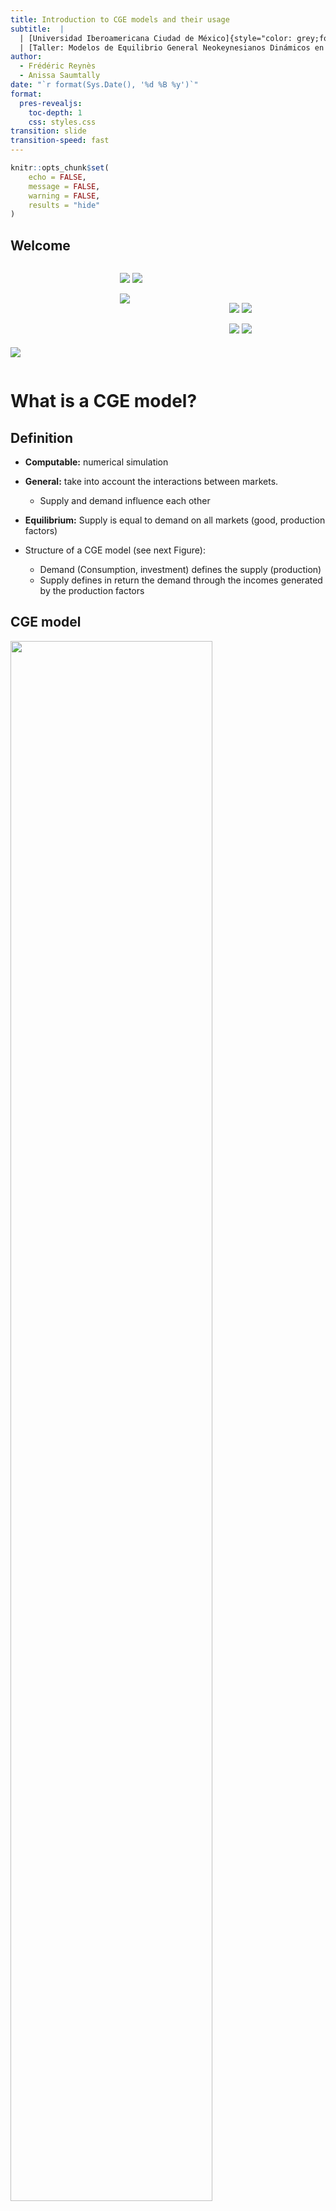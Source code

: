 ```yaml
---
title: Introduction to CGE models and their usage
subtitle:  |
  | [Universidad Iberoamericana Ciudad de México]{style="color: grey;font-size: 0.95em;letter-spacing: 1px;line-height: 0.25;"}
  | [Taller: Modelos de Equilibrio General Neokeynesianos Dinámicos en R]{style="color: blue;font-size: 0.95em;letter-spacing: 1px;line-height: 0.25;"}
author: 
  - Frédéric Reynès 
  - Anissa Saumtally
date: "`r format(Sys.Date(), '%d %B %y')`"
format: 
  pres-revealjs:
    toc-depth: 1
    css: styles.css
transition: slide
transition-speed: fast  
---
```


```r

knitr::opts_chunk$set(
	echo = FALSE,
	message = FALSE,
	warning = FALSE,
	results = "hide"
)
```

## Welcome {.center} 

:::: {.columns}

::: {.column width="33%" .center}
<br>
<br>
<br>
<br>
<br>
<br>
<br>
![](pictures/ibero.png){fig-align="center" fig-width=30%  }
:::

::: {.column width="33%"}
![](pictures/equide.jpg){fig-align="center" fig-width=30%}
![](pictures/geolab.png){fig-align="center" fig-width=30%}

![](pictures/centrud.png){fig-align="center" fig-width=30%}

:::

::: {.column width="33%"}

<br>
<br>

![](pictures/ofce_m.png){fig-align="center" fig-width=30%}
![](pictures/sciencespo.png){fig-align="center" fig-width=30%}

![](pictures/Logohacienda.png){fig-align="center" fig-width=30%}
![](pictures/AFD_logo.png){fig-align="center" fig-width=30%}
:::

::::


# What is a CGE model?

## Definition {.scrollable}

-   **Computable:** numerical simulation

-   **General:** take into account the interactions between markets.

    -   Supply and demand influence each other

-   **Equilibrium:** Supply is equal to demand on all markets (good, production factors)

-   Structure of a CGE model (see next Figure):

    -   Demand (Consumption, investment) defines the supply (production)
    -   Supply defines in return the demand through the incomes generated by the production factors

## CGE model {.scrollable}

![](pictures/schema.png){fig-align="center" width="80%"}

## What does "general equilibrium" mean? {.scrollable}

-   General Equilibrium relates to a state where supply is equal to demand in all markets

-   2 main approaches to insure this state:

    -   **Walrasian** models
        -   The equilibrium force is the price system

        -   Perfect price flexibility insure the instantaneous equilibrium between supply and demand

        -   When the supply of a commodity goes down, its price tends to go up, thereby stimulating additional supply and depressing demand, until supply and demand are equal again.

        -   Static model
    -   **Neo-Keynesian** models
        -   Demand determines supply
        -   Price and quantities are rigid and adjust slowly
        -   Disequilibrium between notional (optimal) supply and the actual supply in the short run
        -   Dynamic model: transition to the long run

## A neo-keynesian CGE model {.scrollable}

-   **Slow adjustment** of price and quantity

    -   Adjustment costs
    -   Empirically firms adjust their production to the demand rather than their price

-   Leads to situation of **disequilibrium** between the desired supply and demand

-   **Prices** are defined as a mark-up over the firm's production costs

    -   Production costs integrate intermediary consumption (material and energy), labor and capital costs

-   Wages are determined by a **Wage Setting (WS) curve**

    -   Phillips curve: wages increase with inflation and decrease with unemployment
    -   Wages do not adjust instantaneously the supply and demand for labor:
        -   Permanent underemployment equilibrium possible
        -   Theory of the NAIRU (Non Accelerating Inflation Rate of Unemployment) or Equilibrium rate of unemployment

-   The **interest rate** does not equilibrate instantaneously saving and investment:

    -   It is defined by the Central Bank
    -   "Taylor" reaction function: increases with inflation, decreases with unemployment

# Main usage of CGE models

## Macroeconomic versus multisector CGE models {.scrollable}

CGE models are widely used in economic policy analysis. Two type of analyses:

-   **Macroeconomic CGE models** focus on understanding how an entire economy responds to shocks or policy changes

    -   e.g. fiscal, monetary, trade, innovation policies
    -   they aim to capture interdependencies between aggregate economic variables and key economic indicators
        -   e.g. GDP, inflation, employment, and investment

-   **Multisector CGE models** break down the economy into several sectors to analyze the effects of policy changes or shocks on each sector individually

    -   e.g. energy, agriculture, industry, services
    -   main applications: trade policy, environmental regulation, energy policy, large-scale events like natural disasters
    -   highlight how impacts may vary across sectors
    -   allow for simulating sector specific policy

## Examples of applications of our R package {.scrollable}

### Small size models

-   Small CGE model

-   Today's course

### Large size models

-   Econometric models (Opale and Mesange)

    -   Quarterly models for short term forcast

-   Multi-sector models

    -   e.g. open source ThreeME model

    -   www.threeme.org

## Overview of ThreeME {.scrollable}

-   **M**ulti-sector **M**acroeconomic **M**odel for the **E**valuation of **E**nvironmental and **E**nergy policy.

    -   Open source model
    
    -   Download and documentation: https://www.threeme.org/
    
    -   ThreeME is **neo-Keynesian general equilibrium** model.

    -   Designed to study scenario involving transfers of activities from one sector to another

## Overview of ThreeME: types of simulations of the economic and environmental impacts {.scrollable}

-   **Energy transition policies**

    -   Fiscal policies:
        -   Carbon tax with or without redistribution of the tax revenue
        -   Phasing out subsidies on (fossil fuel) energy
        -   Bonus-malus for cars: subsidies on green cars financed by a tax on other cars
    -   Change in the electricity production mix
        -   Ex: more RES in the mix
    -   Impact of green investment
        -   In buildings, public transport, etc.
        -   Impact of applying a new standard for buildings, or appliances

-   **External shock**

    -   Increase in international oil/gas price

# Micro-economic foundations of CGE models

## Behavior equations versus identities {.scrollable}

-   CGE models have behavioral and identity equations
-   **Behavioral equations** derive from microeconomic theory and economic rationality
    -   Economic behavior of producers, consumers, and other agents in the model
-   **Identity equations** define a variable according to a definition as a mathematical function (sum, product, etc.) of other variables
    -   Accountancy variables (e.g. GDP, price index), unemployment rate, etc.

<center>

![](pictures/Behavioreq_Identities.png){width="55%"}

## Behavior equations {.scrollable}

### **Prices**

-   We assume oligopolistic competition *à la* Cournot where each producer defines its price in order to maximize its profit considering the price of the other producers as given:

-   The **maximisation program** is:

$$max_y Π(y) = p(y).y - c(y)$$

where $y$ is the production or demand adressed to the compagny, $\pi(y)$ is the profit of the compagny, $p(y)$ its price and $c(y)$ the production cost. We assume $p′(y)$ \< 0, $c′(y)$ \> 0 and $c′′(y)$ \> 0

-   The result of the **program maximization defines the optimum price** that is equal to a markup over the production costs:

$$p(y)= [1+ m^{up}].c'(y)$$

where the markup is: \begin{equation} m^{up}= 1/(\epsilon -1) \end{equation} and $\epsilon$ the (absolute) price elasticity of demand

-   In perfect competition, markup is zero: \begin{equation} m^{up} = 0 \end{equation} so that the optimal price is equal to the marginal cost of production: \begin{equation} p(y)= c'(y) \end{equation}

-   Given that production costs equal total factor payments, the **optimal price is therefore equal to the cost of capital and labor**:

$$p(y).y= w.L+ p(\delta+r).K$$

## Behavior equations {.scrollable}

### **Households consumption**

-   We assume that households supply labor and own the capital, for which they get their income ($w.L + p.r.K$) .

-   We assume that households wish to use a fixed share of their total income for consumption

$$CH = \left( 1 - \sigma \right) . \frac{\left( w . L + p . r . K \right)}{p}$$

-   Can be derive from alternative theoretical model of consumption.

-   For instance: let us assume that the consumer maximize its (CES) utility by allocating the income of a given period over several periods.

The **maximization program** is:

$$max_{c_i} U(c_1, c_2, ... c_n)=\sum_{i=1}^{n} (\phi_i.c_i^{\frac{\rho-1}{\rho}})^{\frac{\rho}{\rho-1}}$$ $$\ s.t \ \sum_{i=1}^{n} p_i.c_i = R$$ where $\rho$ is the elasticity of substitution, $c_i$ the consumption of good in period $i$ and $R$ total income.

The resolution of this program gives the relationship between households consumption and total income :

$$p_i.c_i= (\Phi_i)^{\rho}.(\frac{p_i}{P})^{1-\rho}.R$$ where $(\Phi_i)^{\rho}.(\frac{p_i}{P})^{1-\rho}$ is the consumption share.

Considering only two periods: $i=1$ (present) and $i=2$ (future) and assuming a CES function with $\rho=1$, we find that **consumption is a constant share of income**:

$$p_1.c_1 = \phi_1.R$$ with $\phi_1$ = (1-$\sigma$) and $\sigma$ the propensity to save.

## Behavior equations {.scrollable}

### **Demand for production factors**

-   The firm determines its demand for labor and capital by maximizing its profit, which is equivalent to **minimizing its production cost taking into account the production function**.

-   Assuming a CES production function, the constrained cost minimization program is:

$$min_{x_i} (\sum_{i=1}^{n} p_i.x_i)$$

$$\ s.t. \ Q= Q(x_i) = (\sum_{i=1}^{n} \Phi_i.x_i^{(\frac{\rho-1}{\rho})})^{(\frac{\rho}{\rho-1})}$$ where $\rho$ is the elasticity of substitution between inputs.

-   The resolution of the program derives demand for factors expressed as follows:\
    **Labor demand**:

$$L = \left( \frac{Y}{PROG^{L}} \right) . \left( \left( \varphi^{L} \right) ^ {\rho} \right) . \left( \frac{w}{\left( p . PROG^{L} \right)} \right) ^ {\left( -\rho \right)}$$

**Capital demand**:

$$ K = \left( \frac{Y}{PROG^{K}} \right) . \left( \left( \varphi^{K} \right) ^ {\rho} \right) . \left( \frac{\left( \delta + r \right)}{PROG^{K}} \right) ^ {\left( -\rho \right)} $$

## Behavior equations {.scrollable}

### **CES function**

The Constant Elasticity of Substitution (CES) production function proposed by Arrow et al. (1961) offers flexibility in modeling substitutability between production factors

$$Y = \left(\tilde{\varphi_1} X_1^{\frac{\eta - 1}{\eta}} + \tilde{\varphi}_2 X_2^{\frac{\eta - 1}{\eta}}\right)^{\frac{\eta}{\eta - 1}}$$

where:

-   $Y$ the output,

-   $\tilde\varphi_1$ and $\tilde\varphi_2$ respectively the weights for inputs $X_1$ and $X_2$,

-   $\eta$ the Elasticity of Substitution (ES) taking possibly any value between $]0;+\infty[$

The CES function enables the representation of varying degrees of substitutability:

-   perfect complementarity $\eta = 0$ (Leontief function)
-   perfect substitutability $\eta \rightarrow \infty$
-   Cobb-Douglas function where the ES is unitary $\eta = 1$.

## Behavior equations {.scrollable}

### **CES function for various elasticities of substitution**

![](pictures/plot_CES_for_various_elasticity.png){width="100%"}

```r
#| label: fig-ces
#| fig-cap: CES function for various elasticities of substitution
#| echo: true
#| code-fold: true
#| eval: false

library(ggplot2)
# CES Function: Q^((eta-1)/eta) = phi1*X1^((eta-1)/eta) + phi2*X2^((eta-1)/eta)

# Interpolation step (for ggplot)
step <- 1000
  
# Inverse CES function: X1 = f(Q,X2)
X1 <- function(X2, eta) {
  # Calibration of the parameters of the CES function
  Q <- 1
  phi1 <- 0.5
  phi2 <- 0.5

  ((Q^((eta-1)/eta) - phi2*X2^((eta-1)/eta))/phi1)^(eta/(eta-1)) 
  }

plot_CES_for_various_elasticity <- ggplot(data.frame(x = c(0,5)), aes(x=x)) +
  stat_function(fun = X1, args = list(eta = 0.1)  , aes(colour = "0.1"), n = step*1000) +
  stat_function(fun = X1, args = list(eta = 0.5)  , aes(colour = "0.5"), n = step) +
  stat_function(fun = X1, args = list(eta = 0.999), aes(colour = "1"  ), n = step, lwd = 1) +
  stat_function(fun = X1, args = list(eta = 1.6)    , aes(colour = "1.6"  ), n = step) +
  stat_function(fun = X1, args = list(eta = 20)   , aes(colour = "20" ), n = step) +
  scale_colour_manual(name = expression(eta), values = c("red", "blue", "black", "green", "grey")) +
  ylim(0,2.5) +
  theme(legend.position = "bottom") +
  labs(y = "X1", x = "X2")

plot_CES_for_various_elasticity

ggsave("plot_CES_for_various_elasticity.png", plot = plot_CES_for_various_elasticity, width = 6, height = 4, dpi = 300)
```

## Identities and defnitions {.scrollable}

### **Production**

$$Y = CH + I + G$$

-   Market equilibrium condition between supply and demand\
-   Accountancy equation that states that everything that is being produced (total supply) is “consumed”, either as household’s consumption, investment or government spending (total demand)

<br>

### **Capital accumulation**

-   Given an initial capital stock (at $t-1$), the change in capital stock defines the capital stock in $t$:

$$\varDelta \left(K\right) = I_{t-1} - \delta . K_{t-1}$$

-   The change in capital stock :
    -   Increases with the investment made in the previous period ($I_{t-1}$)\
    -   Decreases with the depreciation of the capital stock ($\delta.K_{t-1}$)

<br>

### **Cost of capital**

We assume that the cost of capital is defined as the user cost of capital (or real rental price of capital services or the costs of holding capital) :

$$c^{K} = p(\delta + r)$$

where $\delta$ is the depreciation rate of capital, $r$ the interest rate and $p$ the price of the investment.

-   This equation may have several interpretations:
    -   It reflects the opportunity cost of holding capital, that is the cost of not been able to invest an existing financial wealth into another asset
    -   It assumes that capital is financed through bank credit and that the reimbursement of the debt corresponds to the depreciation of capital

# Macroeconomic closure

## Some definitions {.scrollable}

-   [**Endo**]{style="color: brown;"}**genous variable**: defined [**inside**]{style="color: brown;"} the model, as a result of the model simulation
    -   One equation for each endogenous variable
    -   Eg. production, consumption, prices, wages, etc.
-   [**Exo**]{style="color: brown;"}**genous variable**: defined [**outside**]{style="color: brown;"} the model
    -   No equation in the model defining this variable: hypothesis of the model
    -   Eg. population, price of imports (for a one country model)
-   **Parameter**: from a mathematical point of view, an **exogenous variable** that is generally **constant**
    -   Eg. elasticities (substitution, indexation, etc.), depreciation rate, tax rate, etc.
-   **Representative agent**: an average relevant economic agent that follows an optimizing/rational economic behaviour
    -   Households, producers, government
    -   Optimize an objective: e.g. maximization of profit/utility/social welfare, minimization of cost

## Macroeconomic closure {.scrollable}

-   A [**model**]{style="color: brown;"} is a way of explaining endogenous variables as function of exogenous variables.\
-   Making a choice of what is to be determined within the model [**(endogenous variables)**]{style="color: brown;"} and what is to be considered external to the model [**(exogenous variables)**]{style="color: brown;"} is called the [**model closure**]{style="color: brown;"}. 
-   Why does the choice of the model closure matter ?

    -   It may define the direction of causality (which variables determine the others)
    -   It may have important implications on the properties and results of the model

**Simulation experiment:** What is the impact of an increase in public spending (multiplier of public expenditures) on the endogenous variables of the model depending on the choice of the closure ?

We compare the results for two contrasting model closures:

-   [**The Walrasian model**]{style="color: brown;"}
-   [**The Keynesian model**]{style="color: brown;"}

## Walrasian versus Keynesian models {.scrollable}

[**Common features for both models**]{style="color: brown;"}:

-   [**General equilibrium**]{style="color: blue;"}: which means that supply equals demand in all markets.\
-   In both frameworks, the models consist of equations that solve for the endogenous variables, given the exogenous variables and parameters. A change in one or more exogenous variable or parameter will lead to adjustments in the endogenous variables so to solve the system of equations again. These [**solved values of all endogenous variables**]{style="color: blue;"}, constitute the [**outcome of the model**]{style="color: blue;"} .

[**Main difference between both models**]{style="color: brown;"}:

-   The [**choice of endogenous variables**]{style="color: blue;"}. In the Walrasian framework some variables adjust while there are considered fixed in the Keynesian framework and vice-versa.

*Note*: Our definitions of the Walrasian and Keynesian closures may differ from those found in the literature inspired by the seminal work of Sen (1963). Contrary to this literature that consider a **static** case, we propose simulations based on a **dynamic** model including an equation for **capital accumulation** and where investment is endogenous in both the Walrasian and the Keynesian closure.

## The Walrasian model {.scrollable}

The model is based on a set of **7 equations** with **7 endogenous variables**:

-   [Investment]{style="color: blue;"}\
    $$I = Y - CH - G$$

-   [Production]{style="color: blue;"}\
    $$Y . p = w . L + p . \left( \delta + r \right) . K$$

-   [Households'consumption]{style="color: blue;"}\
    $$CH = \left( 1 - \sigma \right) . \frac{\left( w . L + p . r . K \right)}{p}$$

-   [Wage]{style="color: blue;"}\
    $$w + L = \left( \frac{Y}{PROG^{L}} \right) . \left( \left( \varphi^{L} \right) ^ {\rho} \right) . \left( \frac{w}{\left( p . PROG^{L} \right)} \right) ^ {\left( -\rho \right)}  + w$$

-   [Interest rate]{style="color: blue;"}\
    $$r + K = \left( \frac{Y}{PROG^{K}} \right) . \left( \left( \varphi^{K} \right) ^ {\rho} \right) . \left( \frac{\left( \delta + r \right)}{PROG^{K}} \right) ^ {\left( -\rho \right)} + r$$

-   [Capital (from accumulation equation)]{style="color: blue;"}\
    $$\varDelta \left(K\right) = I_{t-1} - \delta . K_{t-1}$$

-   [Price]{style="color: blue;"}\
    $$p=1$$

-   The price equation defines the price as *numéraire* (equal to 1). The price can therefore be seen as an **exogenous variable**. The model could be written as a set of **6 equations** with **6 endogenous variables**.

## Comments on the Walrasian model closure {.scrollable}

-   **Endogenous variables**: $Y$, $I$, $CH$, $K$, $w$, $r$
-   **Exogenous variables**: $G$, $L$, $p$, $PROG^{L}$, $PROG^{K}$
    -   **Parameters**: $\rho$, $\varphi^{L}$, $\varphi^{K}$, $\delta$, $\sigma$
-   Production is determined by the "price equation" because the price is set to 1 (*numéraire*) and is therefore an exogenous variable.
-   Investment is determined endogenously as the difference between production and (private and public) consumption
-   Labor is exogenous so that the "labor demand equation" does not determine labor but the wage
-   The equation that determines capital is the one of capital accumulation, so the "capital demand equation" derived from profit maximization does not determine capital but the interest rate
-   In the Walrasian framework, savings define investment, wages and interest rate adjust to clear the capital and labor markets

*Note*: we consider a **steady state economy** (with growth rate = 0%)

## The Keynesian model {.scrollable}

The model is based on a set of **6 equations** with **6 endogenous variables**:

-   [Production]{style="color: blue;"}

$$Y = CH + I + G$$

-   [Price]{style="color: blue;"}

$$p . Y = w . L + p . \left( \delta + r \right) . K^{n}$$

-   [Households consumption]{style="color: blue;"}

$$CH = \left( 1 - \sigma \right) . \frac{\left( w . L + p . r . K \right)}{p}$$

-   [Labor]{style="color: blue;"}

$$L = \left( \frac{Y}{PROG^{L}} \right) . \left( \left( \varphi^{L} \right) ^ {\rho} \right) . \left( \frac{w}{\left( p . PROG^{L} \right)} \right) ^ {\left( -\rho \right)}$$

-   [Capital (notional level from cost minimization of a CES function )]{style="color: blue;"}

$$K^{n} = \left( \frac{Y}{PROG^{K}} \right) . \left( \left( \varphi^{K} \right) ^ {\rho} \right) . \left( \frac{\left( \delta + r \right)}{PROG^{K}} \right) ^ {\left( -\rho \right)}$$

-   [Capital (effective level from capital accumulation)]{style="color: blue;"}

$$\varDelta \left(K\right) = I_{t-1} - \delta . K_{t-1}$$

-   [Investment]{style="color: blue;"}

$$\varDelta \left(\operatorname{log} I\right) = \varDelta \left(\operatorname{log} K^{n}_{t-1}\right) + \alpha^{I,Kn} . \operatorname{log} \frac{K^{n}_{t-1}}{K_{t-1}}$$

## Comments on the Keynesian model closure {.scrollable}

-   In the Keynesian closure, the wage and the interest rate are exogenous whereas labor and capital are endogenous
-   To represent the slow adjustment of price and quantities, it is convenient to distinguish between notional and effective level\
-   The notional levels are mentioned with the underscore (superscript) “n” in the model They refer to the level of price, consumption, labor and capital the producer and the consumer would like to reach immediately if there were no adjustment constraint


## Introduction to a new macroeconomic model: the Neo-Keynesian model  {.scrollable}

| Walrasian model                                 | Neo-Keynesian model | 
| ---------------                                 | --------------- | 
| Prices and quantities adjust instantaneously    | Slow adjustment of prices and quantities | 
| Perfect flexibility of price and quantities     | Rigidity of price and quantities | 
| Law of Say: production creates its own demand   | Demand determines supply, supply affects demand through different mechanisms | 
| Supply is at full capacity                      | The **actual** stock of capital may differ from the **optimal** one | 
| Increasing production requires to increase the stock of capital    | No full utilization of capacity (around 80%). Possibility to increase Y without increasing the stock of capital | 
| After a shock, a new equilibrium is found instantaneously | After a shock, time to adjust to the new equilibrium levels | 


## Two versions of the Neo-Keynesian model  {.scrollable}

We consider two versions of the model: 

- **Close economy** : The model is found in <span style="color: green;"> `r file.path("src", "model", "training", "03.1-eq_neokeynes.mdl")`</span> 

- **Open economy** : The model is found in <span style="color: green;"> `r file.path("src", "model", "training", "03.1-eq_neokeynes_exception_open.mdl")`</span>

There are only small differences between both models, to which we will come back later. But first, let's start by exploring the set of equations in the model considering a **close economy**.


## Models and corresponding documentation  {.scrollable}

| Model | Description                                        | Corresponding chapter in the manual |
| ------| ---------------                                    | --------------- |
| 1.1   | Model with 1 equation 1 endogenous variable        | - | 
| 1.2   | Model with 3 equations 3 endogenous variables      | - |
| 2.0   | Main equations of CGE models (**not solvable**)    | Chapter 1: Introduction to CGE models |
| 2.1   | Walrasian closure                                  | Chapter 2: A simple Walras CGE model |
| 2.2   | Keynesian closure                                  | Chapter 3: A simple Keynesian CGE model |
| 3.1   | Neo-Keynesian closure (**close** economy)         | Chapter 4: A simple Neo-Keynesian model |
| 3.2   | Neo-Keynesian closure (**open** economy)           | Chapter 4: A simple Neo-Keynesian model |
| -     | ThreeME c4xs4                                      | Upcoming |
| -     | ThreeME c8xs8                                      | Upcoming |


# Neo-Keynesian closure: close economy

## Introduction  {.scrollable}

The close economy model consists of a set of equations regarding:

- Producers    
- Consumers      
- Government and central bank        
- Labor market         
- Adjustments        

## Producers: main equations  {.scrollable}

- **Production**

\begin{equation}
Y = CH + I + G
\end{equation}


- **Notional demand of factors**

\begin{equation}
L^{n} = \left( \frac{Y}{PROG^{L}} \right) . \left( \left( \varphi^{L} \right) ^ {\rho^{KL}} \right) . \left( \frac{\left( \frac{w}{PROG^{L}} \right)}{c^{Y}} \right) ^ {\left( -\rho^{KL} \right)}
\end{equation}



\begin{equation}
K^{n} = \left( \frac{Y}{PROG^{K}} \right) . \left( \left( \varphi^{K} \right) ^ {\rho^{KL}} \right) . \left( \frac{\left( \frac{c^{K}}{PROG^{K}} \right)}{c^{Y}} \right) ^ {\left( -\rho^{KL} \right)}
\end{equation}

- **Investment**

\begin{equation}
\varDelta \left(\operatorname{log} I\right) = \alpha^{I,Kn} . \varDelta \left(\operatorname{log} K^{n}\right) + \alpha^{I,I1} . \varDelta \left(\operatorname{log} I_{t-1}\right) + \alpha^{I,KnK1} . \operatorname{log} \frac{K^{n}_{t-1}}{K_{t-1}} - \alpha^{I,rK} . \varDelta \left(r - \frac{\varDelta \left(p\right)}{p_{t-1}}\right)
\end{equation}



- **Capital stock**
\begin{equation}
K = K_{t-1} \; \left( 1 - \delta \right) + I_{t-1}
\end{equation}

- **Notional production price**
\begin{equation}
p^{n} . Y = c^{Y} . Y . \left( 1 + m^{up} + dm^{up} \right)
\end{equation}

- **Notional mark-up**
\begin{equation}
\varDelta \left(\operatorname{log} \left(1 + m^{up,n}\right)\right) = \rho^{mupn,Ln} . \varDelta \left(\operatorname{log} \frac{L^{n}}{L}\right) + \rho^{mupn,Kn} . \varDelta \left(\operatorname{log} \frac{K^{n}}{K}\right)
\end{equation}

- **Notional unit cost production cost**
\begin{equation}
c^{Y} . Y = w . L^{n} + c^{K} . K^{n}
\end{equation}

- **Capital cost**
\begin{equation}
c^{K} . K = p^{K}_{t-1} \; K_{t-1} \; \left( \delta + r^{K}_{t-1} \right)
\end{equation}

- **Average price of the accumulated capital stock**
\begin{equation}
p^{K} . K = p^{K}_{t-1} \; K_{t-1} \; \left( 1 - \delta \right) + p_{t-1} \; I_{t-1}
\end{equation}

- **Average interest rate paid on the debt**
\begin{equation}
r^{K} . p^{K} . K = r^{K}_{t-1} \; p^{K}_{t-1} \; K_{t-1} \; \left( 1 - \delta \right) + p_{t-1} \; I_{t-1} \; r_{t-1}
\end{equation}

- **Profit of firms (before investment)**
\begin{equation}
PROF = p . Y - w . L - c^{K} . K
\end{equation}

- **Firms' savings**
\begin{equation}
SAV^{F} = PROF - DIV - p . I
\end{equation}

- **Firms' bank debt**
\begin{equation}
DEBT^{F} = DEBT^{F}_{t-1} \; \left( 1 - \varphi^{RD^{F}}_{t-1} \right) - SAV^{F}
\end{equation}

## Households: main equations  {.scrollable}


- **Notional households consumption**
\begin{equation}
CH^{n} . p = \left( 1 - \sigma \right) . INC . \left( 1 - t^{inc} \right)
\end{equation}

- **Households' income**
\begin{equation}
INC = \left( w . L + DIV \right)
\end{equation}

- **Notional dividend for households**
\begin{equation}
DIV^{n} = PROF
\end{equation}


- **Notional propensity to save equation **
\begin{equation}
\varDelta \left(\operatorname{log} \left(1 - \sigma^{n}\right)\right) = \rho^{\sigma,U} . \varDelta \left(U\right) - \rho^{\sigma,p} . \varDelta \left(r - \frac{\varDelta \left(p\right)}{p_{t-1}}\right) - \rho^{\sigma,DEBT} . \varDelta \left(\operatorname{log} \left(\frac{DEBT^{G}}{\left( p . Y \right)}\right)\right)
\end{equation}

- **Households' savings**
\begin{equation}
SAV^{H} = INC . \left( 1 - t^{inc} \right) - p . CH
\end{equation}

- **Households' total wealth**
\begin{equation}
WEALTH = WEALTH_{t-1} + SAV^{H}
\end{equation}


## Government and Central Bank: main equations  {.scrollable}

- **Notional interest rate of the Central Bank (Taylor reaction function)**
\begin{equation}
\varDelta \left(r^{n}\right) = \rho^{rn,p} . \varDelta \left(\frac{\varDelta \left(p\right)}{p_{t-1}}\right) - \rho^{rn,U} . \varDelta \left(U\right)
\end{equation}

- **Notional income tax rate**
\begin{equation}
\varDelta \left(t^{inc,n}\right) = \rho . \varDelta \left(\frac{DEBT^{G}}{\left( p . Y \right)}\right)
\end{equation}

- **Government's savings**
\begin{equation}
SAV^{G} = t^{inc} . INC - p . G - DEBT^{G}_{t-1} \; \left( \varphi^{RD^{G}}_{t-1} + r^{DEBT,G}_{t-1} \right)
\end{equation}

- **Average interest rate paid on the total Government's debt**
\begin{equation}
\varDelta \left(r^{DEBT,G}\right) = \varDelta \left(r\right)
\end{equation}

- **Total Government's debt**
\begin{equation}
DEBT^{G} = DEBT^{G}_{t-1} \; \left( 1 - \varphi^{RD^{G}}_{t-1} \right) - SAV^{G}
\end{equation}

## Labor market: main equations  {.scrollable}

- **Notional wage (WS or Phillips curve)**
\begin{equation}
\varDelta \left(\operatorname{log} w^{n}\right) = \rho^{wn} + \rho^{wn,pe} . \varDelta \left(\operatorname{log} p^{e}\right) + \rho^{wn,PROGL} . \varDelta \left(\operatorname{log} PROG^{L}\right) - \rho^{wn,U} . U - \rho^{wn,dU} . \varDelta \left(U\right)
\end{equation}

- **Unemployment rate**
\begin{equation}
U = 1 - \frac{L}{LF}
\end{equation}

## Adjustments: Introduction  {.scrollable}

- Important feature of Neo-Keynesian models: hypothesis of slow adjustments of prices and quantities. Firms do not adjust instantaneously firms but gradually adjust their **effective** price and quantity to the **optimal (notional of desired)** level .
- Slow adjustment to the new optimum level after a shock in the economy for:

    -  **prices**: price setting (Carlton, 1986; Cecchetti, 1985), wage setting or the adjustment of the interest rate            
    -  **quantities**: inputs (labor, capital, intermediate consumption), consumption of households  (Tinbergen,1942).

## Adjustments: Minimizing an adjustment cost function   {.scrollable}

- To take into account that the changes in price are all the more costly that they are large propose to use **quadratic adjustment cost** models (Rotemberg, 1982).     
- The firm defines the optimal price as a trade-off between the **cost of adjusting** and the **cost of not been adjusted**.

\begin{equation}
  \Gamma_t\left(X_t\right)-\Gamma_t\left(X_t^n\right)=\Gamma_t^{\prime}\left(X_t^n\right)\left(X_t-X_t^n\right)+\Gamma_t^{\prime \prime}\left(X_t^n\right)\left(X_t-X_t^n\right)^2
\end{equation}
The profit being maximum for $X_t^n, \Gamma_t^{\prime}\left(X_t^n\right)=0$ and $\Gamma_t^{\prime \prime}\left(X_t^n\right)<0$. As a first approximation, the adjustment cost, i.e. the loss of profit suffered by a company that is not in the optimum, is therefore:
$$
  C_D=\Gamma_t\left(X_t^n\right)-\Gamma_t\left(X_t\right)=C_D\left(X_t-X_t^n\right)^2
$$
Where:
$$
  C_D=-\Gamma_t^{\prime \prime}\left(X_t^n\right)
$$
Suppose that the adjustment cost is proportional to the square of the speed of adjustment:
$$
  C_A=c_A\left(X_t-X_{t-1}\right)^2
$$
Where:
$$
  c_A>0
$$
Minimizing the total cost function $\left(C_t=C_D+C_A\right)$ is equivalent to solving:
$$
  C_t^{\prime}\left(X_t\right)=2 c_D\left(X_t-X_t^n\right)+2 c_A\left(X_t-X_{t-1}\right)=0
$$
The condition of the second order $\left(C_t^{\prime \prime}\left(X_t\right)>0\right)$ being always verified, the optimal adjustment which minimizes the total cost has the following dynamic process:
$$
  X_t=\alpha X_t^n+(1-\alpha) X_{t-1}
$$
With:
$$
  \alpha=\frac{c_D}{\left(c_D+c_A\right)}
$$

With this simple model, the average adjustment time is:
$$
  \frac{\alpha}{(1-\alpha)}=\frac{c_D}{c_A}
$$
**The slower the adjustment, the higher the adjustment cost $c_A$  compared to the cost of non being adjusted $c_D$**.

## Adjustments: main equations  {.scrollable}

- **Wage**
\begin{equation}
\varDelta \left(\operatorname{log} w\right) = \alpha^{W,Wn} . \varDelta \left(\operatorname{log} w^{n}\right) + \alpha^{W,W1} . \varDelta \left(\operatorname{log} w_{t-1}\right) - \alpha^{W,W1Wn1} . \operatorname{log} \frac{w_{t-1}}{w^{n}_{t-1}}
\end{equation}

- **Production price**
\begin{equation}
\operatorname{log} p = \alpha^{P,Pn} . \operatorname{log} p^{n} + \left( 1 - \alpha^{P,Pn} \right) . \left( \operatorname{log} p_{t-1} + \varDelta \left(\operatorname{log} p^{e}\right) \right)
\end{equation}


- **Expected production price inflation**
\begin{equation}
\varDelta \left(\operatorname{log} p^{e}\right) = \alpha^{Pe,Pe1} . \varDelta \left(\operatorname{log} p^{e}_{t-1}\right) + \alpha^{Pe,P1} . \varDelta \left(\operatorname{log} p_{t-1}\right) + \alpha^{Pe,Pn} . \varDelta \left(\operatorname{log} p^{n}\right)
\end{equation}


- **Households final consumption**
\begin{equation}
\operatorname{log} CH = \alpha^{CH,CHn} . \operatorname{log} CH^{n} + \left( 1 - \alpha^{CH,CHn} \right) . \left( \operatorname{log} CH_{t-1} + \varDelta \left(\operatorname{log} CH^{e}\right) \right)
\end{equation}



- **Expected Households final consumption growth**

\begin{equation}
\varDelta \left(\operatorname{log} CH^{e}\right) = \alpha^{CHe,CHe1} . \varDelta \left(\operatorname{log} CH^{e}_{t-1}\right) + \alpha^{CHe,CH1} . \varDelta \left(\operatorname{log} CH_{t-1}\right) + \alpha^{CHe,CHn} . \varDelta \left(\operatorname{log} CH^{n}\right)
\end{equation}

- **Labor**
\begin{equation}
\operatorname{log} L = \alpha^{L,Ln} . \operatorname{log} L^{n} + \left( 1 - \alpha^{L,Ln} \right) . \left( \operatorname{log} L_{t-1} + \varDelta \left(\operatorname{log} L^{e}\right) \right)
\end{equation}

- **Expected labor growth**
\begin{equation}
\varDelta \left(\operatorname{log} L^{e}\right) = \alpha^{Le,Le1} . \varDelta \left(\operatorname{log} L^{e}_{t-1}\right) + \alpha^{Le,L1} . \varDelta \left(\operatorname{log} L_{t-1}\right) + \alpha^{Le,Ln} . \varDelta \left(\operatorname{log} L^{n}\right)
\end{equation}

- **Dividend for households**
\begin{equation}
\operatorname{log} DIV = \alpha^{DIV,DIVn} . \operatorname{log} DIV^{n} + \left( 1 - \alpha^{DIV,DIVn} \right) . \left( \operatorname{log} DIV_{t-1} + \varDelta \left(\operatorname{log} DIV^{e}\right) \right)
\end{equation}

- **Expected dividend for households**
\begin{equation}
\varDelta \left(\operatorname{log} DIV^{e}\right) = \alpha^{DIVe,DIVe1} . \varDelta \left(\operatorname{log} DIV^{e}_{t-1}\right) + \alpha^{DIVe,DIV1} . \varDelta \left(\operatorname{log} DIV_{t-1}\right) + \alpha^{DIVe,DIVn} . \varDelta \left(\operatorname{log} DIV^{n}\right)
\end{equation}

- **Interest rate of the Central Bank**
\begin{equation}
r = \alpha^{r} . r^{n} + \left( 1 - \alpha^{r} \right) . r_{t-1}
\end{equation}

- **Propensity to save**
\begin{equation}
\sigma = \alpha^{\sigma} . \sigma^{n} + \left( 1 - \alpha^{\sigma} \right) . \sigma_{t-1}
\end{equation}

- **Mark-up**
\begin{equation}
m^{up} = \alpha^{m,up} . m^{up,n} + \left( 1 - \alpha^{m,up} \right) . m^{up}_{t-1}
\end{equation}

- **Income taxe rate**
\begin{equation}
t^{inc} = \alpha^{t,inc} . t^{inc,n} + \left( 1 - \alpha^{t,inc} \right) . t^{inc}_{t-1}
\end{equation}


# Open economy models

## New equations for open economy  {.scrollable}

- **Production**

$$Y + M = CH + I + G + X$$

- **Average user price**

$$p . \left( Y + M \right) = py . Y + pm . M$$

- **Notional production price **

$$py^{n} . Y = c^{Y} . Y . \left( 1 + m^{up} + dm^{up} \right)$$

- **International trade**


**Imports**

$$M = \left( Y + M \right) . \varphi^{M} . \left( \frac{pm}{p} \right) ^ {\left( -\rho^{M} \right)}$$

**Exports**
$$X = WD . \left( \frac{py}{pw} \right) ^ {\left( -\rho^{X} \right)}$$

**Saving of the Rest of the World**

$$SAV^{ROW} = pm . M - py . X$$

# Multisector models

## Data: Supply-Use (SU) and Input-Output (IO) tables {.scrollable}

-   SU table says how much a given commodities is supplied by a given sector (Supply)

    -   Generally close to a diagonal matrix

-   IO table says how much a given commodities is purchased by a given sector (Demand)

    -   Not a diagonal matrix

![](pictures/Simplified_SU_IO.png){fig-align="center" width="80%"}

## Equilibrium between Supply and Demand (use) {.scrollable}

-   GDP = VA = Y -- CI = C + I + X - M

![](pictures/schema3.png){fig-align="center" width="80%"}

## Supply-Use and Input-Output model {.scrollable}

### SU-IO block

**Production of commodity $c$** 
$$Y_{c} = CI_{c} + CH_{c} + I_{c} + G_{c}$$

**Production of commodity $c$ by sector $s$** 
$$Y_{c, s} = \varphi^{Y}_{c, s} \; Y_{c}$$

**Total production of sector $s$** 
$$Y_{s} = \sum_{c} Y_{c, s}$$

**Intermediate consumption $c$ consumed by sector $s$** 
$$CI_{c, s} = \varphi^{CI}_{c, s} \; Y_{s}$$

### Final use

**Households consumption in commodity $c$** 
$$CH_{c} = \varphi^{CH}_{c} \; CH$$

**Investment in commodity $c$** 
$$I_{c} = \varphi^{I}_{c} \; I$$

**Public expenditures in commodity $c$** 
$$G_{c} = \varphi^{G}_{c} \; G$$

### Agregates

**Intermediate consumption of commodity $c$ (aggregation over $s$)** 
$$CI_{c} = \sum_{s} CI_{c, s}$$

**Intermediate consumption consumed by sector $s$ (aggregation over $c$)** 
$$CI_{s} = \sum_{c} CI_{c, s}$$

**Total intermediate consumption (aggregation over commodities)** 
$$CI = \sum_{c} CI_{c}$$

**Total intermediate consumption (aggregation over sector)** 
$$CI^{bis} = \sum_{s} CI_{s}$$

**Total production (aggregation over commodities)** 
$$Y = \sum_{c} Y_{c}$$

**Total production (aggregation over sectors)** 
$$Y^{bis} = \sum_{s} Y_{s}$$

**Total production (aggregation over aggregated uses)** 
$$Y^{ter} = CI + CH + I + G$$

### Gross Domestic Product (GDP)

**Value added of sector $s$** 
$$VA_{s} = Y_{s} - CI_{s}$$

**Value added or GDP (production or supply definition)** 
$$VA = \sum_{s} VA_{s}$$

**Value added or GDP (expenditure or use definition)** 
$$VA^{bis} = CH + I + G$$
